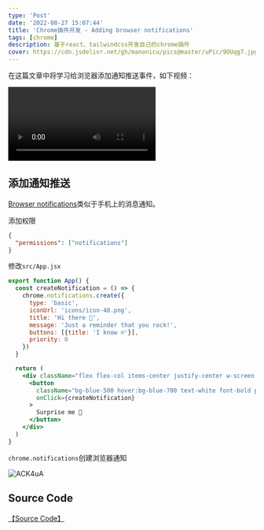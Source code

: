 ```yaml
---
type: 'Post'
date: '2022-08-27 15:07:44'
title: 'Chrome插件开发 - Adding browser notifications'
tags: [chrome]
description: 基于react、tailwindcss开发自己的chrome插件
cover: https://cdn.jsdelivr.net/gh/manonicu/pics@master/uPic/9OUqg7.jpg
---
```


在这篇文章中将学习给浏览器添加通知推送事件，如下视频：

<video
  src="https://cdn.jsdelivr.net/gh/manonicu/pics@master/uPic/notification_qlwotx.webm"
  autoPlay
/>

## 添加通知推送

[Browser notifications](https://web.dev/push-notifications-overview/)类似于手机上的消息通知。

添加权限

```json
{
  "permissions": ["notifications"]
}
```

修改`src/App.jsx`

```jsx
export function App() {
  const createNotification = () => {
    chrome.notifications.create({
      type: 'basic',
      iconUrl: 'icons/icon-48.png',
      title: 'Hi there 👋',
      message: 'Just a reminder that you rock!',
      buttons: [{title: 'I know ☺️'}],
      priority: 0
    })
  }

  return (
    <div className="flex flex-col items-center justify-center w-screen h-auto bg-indigo-400 p-4">
      <button
        className="bg-blue-500 hover:bg-blue-700 text-white font-bold py-2 text-2xl px-4 rounded"
        onClick={createNotification}
      >
        Surprise me 🎉
      </button>
    </div>
  )
}
```

`chrome.notifications`创建浏览器通知

![ACK4uA](https://cdn.jsdelivr.net/gh/manonicu/pics@master/uPic/ACK4uA.jpg)

## Source Code

[【Source Code】](https://github.com/rebelchris/popup-extension/tree/weather)
